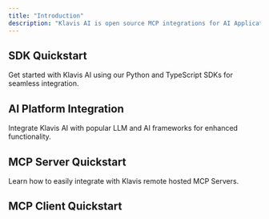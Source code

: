 ```yaml
---
title: "Introduction"
description: "Klavis AI is open source MCP integrations for AI Applications. Our API provides hosted, secure MCP servers, eliminating auth management and client-side code."
---
```









## SDK Quickstart

Get started with Klavis AI using our Python and TypeScript SDKs for seamless integration.

<CardGroup cols={2}>
  <PythonSdkCard />
  <TypescriptSdkCard />
</CardGroup>

## AI Platform Integration

Integrate Klavis AI with popular LLM and AI frameworks for enhanced functionality.

<CardGroup cols={3}>
  <ClaudeCard />
  <CrewaiCard />
  <FireworksAiCard />
  <GeminiCard />
  <LangChainCard />
  <LlamaindexCard />
  <MastraCard />
  <OpenaiCard />
  <TogetherAiCard />
</CardGroup>

## MCP Server Quickstart

Learn how to easily integrate with Klavis remote hosted MCP Servers.

<Tabs>
  <Tab title="ALL">
    <CardGroup cols={4}>
      <AffinityCard />
      <AirtableCard />
      <AsanaCard />
      <AttioCard />
      <BraveSearchCard />
      <CalendlyCard />
      <ClickupCard />
      <CloseCard />
      <ConfluenceCard />
      <DeepResearchCard />
      <DiscordCard />
      <Doc2markdownCard />
      <DropboxCard />
      <GithubCard />
      <GmailCard />
      <GongCard />
      <GoogleCalendarCard />
      <GoogleDocsCard />
      <GoogleDriveCard />
      <GoogleSheetsCard />
      <HackerNewsCard />
      <HubspotCard />
      <JiraCard />
      <KlavisReportgenCard />
      <LinearCard />
      <LinkedinCard />
      <Markdown2docCard />
      <Mem0Card />
      <MotionCard />
      <NotionCard />
      <OnedriveCard />
      <OutlookMailCard />
      <PerplexityCard />
      <PostgresCard />
      <QuickbooksCard />
      <ResendCard />
      <SalesforceCard />
      <SlackCard />
      <StripeCard />
      <SupabaseCard />
      <WebSearchCard />
      <WordpressCard />
      <YoutubeCard />
      <ZendeskCard />
    </CardGroup>
  </Tab>
  <Tab title="CRM">
    <CardGroup cols={4}>
      <AffinityCard />
      <AttioCard />
      <CloseCard />
      <HubspotCard />
      <SalesforceCard />
    </CardGroup>
  </Tab>
  <Tab title="Project Management">
    <CardGroup cols={4}>
      <AsanaCard />
      <ClickupCard />
      <JiraCard />
      <LinearCard />
    </CardGroup>
  </Tab>
  <Tab title="Office Suite">
    <CardGroup cols={4}>
      <ConfluenceCard />
      <DropboxCard />
      <GmailCard />
      <GoogleCalendarCard />
      <GoogleDocsCard />
      <GoogleDriveCard />
      <GoogleSheetsCard />
      <NotionCard />
      <OnedriveCard />
      <OutlookMailCard />
      <SlackCard />
      <WordpressCard />
    </CardGroup>
  </Tab>
  <Tab title="Dev Tools">
    <CardGroup cols={4}>
      <GithubCard />
      <Mem0Card />
      <PostgresCard />
      <SupabaseCard />
    </CardGroup>
  </Tab>
  <Tab title="Productivity">
    <CardGroup cols={4}>
      <AirtableCard />
      <CalendlyCard />
      <KlavisReportgenCard />
      <MotionCard />
      <ZendeskCard />
    </CardGroup>
  </Tab>
  <Tab title="Sales">
    <CardGroup cols={4}>
      <GongCard />
    </CardGroup>
  </Tab>
  <Tab title="Search">
    <CardGroup cols={4}>
      <BraveSearchCard />
      <DeepResearchCard />
      <PerplexityCard />
      <WebSearchCard />
    </CardGroup>
  </Tab>
  <Tab title="Social & Communication">
    <CardGroup cols={4}>
      <DiscordCard />
      <HackerNewsCard />
      <LinkedinCard />
      <ResendCard />
      <YoutubeCard />
    </CardGroup>
  </Tab>
  <Tab title="Documents">
    <CardGroup cols={4}>
      <Doc2markdownCard />
      <Markdown2docCard />
    </CardGroup>
  </Tab>
  <Tab title="Payment">
    <CardGroup cols={4}>
      <StripeCard />
    </CardGroup>
  </Tab>
  <Tab title="Finance & Accounting">
    <CardGroup cols={4}>
      <QuickbooksCard />
    </CardGroup>
  </Tab>
</Tabs>

## MCP Client Quickstart

<CardGroup cols={2}>
  <WebQuickstartCard />
  <DiscordQuickstartCard />
  <SlackQuickstartCard />
  <WhatsappQuickstartCard />
</CardGroup>